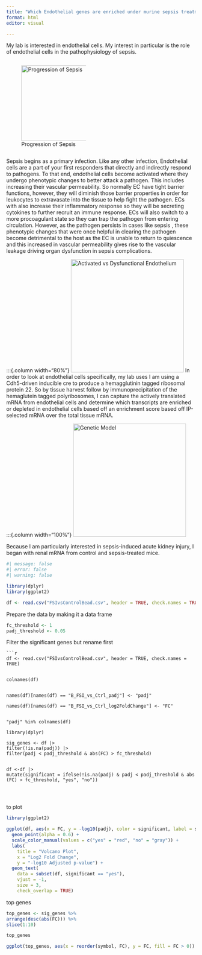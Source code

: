 ```yaml
---
title: "Which Endothelial genes are enriched under murine sepsis treatment?"
format: html
editor: visual

---
```


My lab is interested in endothelial cells. My interest in particular is the role of endothelial cells in the pathophysiology of sepsis. 

:::{.column width="50%"}
![Progression of Sepsis](schematic.png){height=200}
:::
Sepsis begins as a primary infection. Like any other infection, Endothelial cells are a part of your first responders that directly and indirectly respond to pathogens. To that end, endothelial cells become activated where they undergo phenotypic changes to better attack a pathogen. This includes increasing their vascular permeability. So normally EC have tight barrier functions, however, they will diminish those barrier properties in order for leukocytes to extravasate into the tissue to help fight the pathogen. ECs with also increase their inflammatory response so they will be secreting cytokines to further recruit an immune response. ECs will also switch to a more procoagulant state so they can trap the pathogen from entering circulation. However, as the pathogen persists in cases like sepsis , these phenotypic changes that were once helpful in clearing the pathogen become detrimental to the host as the EC is unable to return to quiescence and this increased in vascular permeability gives rise to the vascular leakage driving organ dysfunction in sepsis complications.

:::{.column width="80%"}
![Activated vs Dysfunctional Endothelium](ActivatedvsDysfunction.png){height=300}
In order to look at endothelial cells specifically, my lab uses I am using a Cdh5-driven inducible cre to produce a hemagglutinin tagged ribosomal protein 22. So by tissue harvest follow by immunoprecipitation of the hemaglutein tagged polyribosomes, I can capture the actively translated mRNA from endothelial cells and determine which transcripts are enriched or depleted in endothelial cells based off an enrichment score based off IP-selected mRNA over the total tissue mRNA.

:::{.column width="100%"}
![Genetic Model](MouseModel.png){height=300}



Because I am particularly interested in sepsis-induced acute kidney injury, I began with renal mRNA from control and sepsis-treated mice. 


```r
#| message: false
#| error: false
#| warning: false

library(dplyr)
library(ggplot2)

df <- read.csv("FSIvsControlBead.csv", header = TRUE, check.names = TRUE)
```

Prepare the data by making it a data frame
```r

fc_threshold <- 1
padj_threshold <- 0.05
```
 Filter the significant genes but rename first
 
```
```r
df <- read.csv("FSIvsControlBead.csv", header = TRUE, check.names = TRUE)


colnames(df)


names(df)[names(df) == "B_FSI_vs_Ctrl_padj"] <- "padj"

names(df)[names(df) == "B_FSI_vs_Ctrl_log2FoldChange"] <- "FC"


"padj" %in% colnames(df)

library(dplyr)

sig_genes <- df |>
filter(!is.na(padj)) |>
filter(padj < padj_threshold & abs(FC) > fc_threshold)


df <-df |>
mutate(significant = ifelse(!is.na(padj) & padj < padj_threshold & abs (FC) > fc_threshold, "yes", "no"))




```
to plot
```r
library(ggplot2)

ggplot(df, aes(x = FC, y = -log10(padj), color = significant, label = symbol)) +
  geom_point(alpha = 0.6) +
  scale_color_manual(values = c("yes" = "red", "no" = "gray")) +
  labs(
    title = "Volcano Plot",
    x = "Log2 Fold Change",
    y = "-log10 Adjusted p-value") +
  geom_text(
    data = subset(df, significant == "yes"),
    vjust = -1,
    size = 3,
    check_overlap = TRUE)

```
top genes
```r



top_genes <- sig_genes %>%
arrange(desc(abs(FC))) %>%
slice(1:10)

top_genes

ggplot(top_genes, aes(x = reorder(symbol, FC), y = FC, fill = FC > 0)) + geom_col() + coord_flip() + labs(title = "Top 10 Most Affected Genes", x = "Gene", y = "Log2 Fold Change") + scale_fill_manual(values = c("TRUE" = "steelblue", "FALSE" = "salmon")) + theme_minimal()

```

